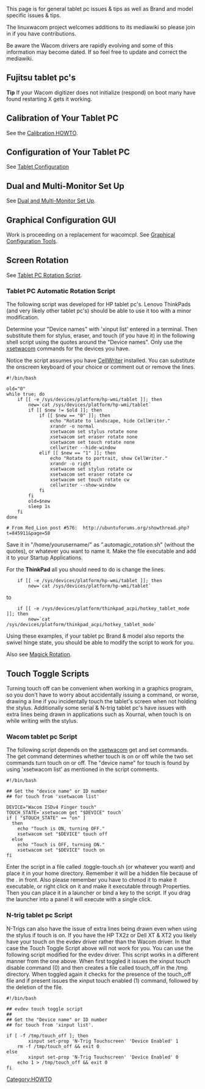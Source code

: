 This page is for general tablet pc issues & tips as well as Brand and model specific issues & tips.

The linuxwacom project welcomes additions to its mediawiki so please join in if you have contributions.

Be aware the Wacom drivers are rapidly evolving and some of this information may become dated.  If so feel free to update and correct the mediawiki.

== Fujitsu tablet pc's ==
'''Tip''' If your Wacom digitizer does not initialize (respond) on boot many have found restarting X gets it working.

== Calibration of Your Tablet PC ==

See the [[Calibration|Calibration HOWTO]].

== Configuration of Your Tablet PC ==
See [[Tablet Configuration]]

== Dual and Multi-Monitor Set Up ==
See [[Dual and Multi-Monitor Set Up]].

== Graphical Configuration GUI ==
Work is proceeding on a replacement for wacomcpl.  See [[External applications#Graphical Configuration Tools|Graphical Configuration Tools]].

== Screen Rotation ==
See [[Rotation#Tablet PC Rotation Script|Tablet PC Rotation Script]].

=== Tablet PC Automatic Rotation Script ===

The following script was developed for HP tablet pc's.  Lenovo ThinkPads (and very likely other tablet pc's) should be able to use it too with a minor modification.

Determine your "Device names" with 'xinput list' entered in a terminal. Then substitute them for stylus, eraser, and touch (if you have it) in the following shell script using the quotes around the "Device names". Only use the [[xsetwacom]] commands for the devices you have.

Notice the script assumes you have [[External applications#CellWriter|CellWriter]] installed.  You can substitute the onscreen keyboard of your choice or comment out or remove the lines.
<pre>
#!/bin/bash

old="0"
while true; do
	if [[ -e /sys/devices/platform/hp-wmi/tablet ]]; then
		new=`cat /sys/devices/platform/hp-wmi/tablet`
		if [[ $new != $old ]]; then
			if [[ $new == "0" ]]; then
				echo "Rotate to landscape, hide CellWriter."
				xrandr -o normal
				xsetwacom set stylus rotate none
				xsetwacom set eraser rotate none
				xsetwacom set touch rotate none
				cellwriter --hide-window
			elif [[ $new == "1" ]]; then
				echo "Rotate to portrait, show CellWriter."
				xrandr -o right
				xsetwacom set stylus rotate cw
				xsetwacom set eraser rotate cw
				xsetwacom set touch rotate cw
				cellwriter --show-window
			fi
		fi
		old=$new
		sleep 1s
	fi
done

# From Red_Lion post #576:  http://ubuntuforums.org/showthread.php?t=845911&page=58
</pre>
Save it in "/home/yourusername/" as ".automagic_rotation.sh" (without the quotes), or whatever you want to name it.  Make the file executable and add it to your Startup Applications.

For the '''ThinkPad''' all you should need to do is change the lines.
<pre>
	if [[ -e /sys/devices/platform/hp-wmi/tablet ]]; then
		new=`cat /sys/devices/platform/hp-wmi/tablet`
</pre>
to
<pre>
	if [[ -e /sys/devices/platform/thinkpad_acpi/hotkey_tablet_mode ]]; then
		new=`cat /sys/devices/platform/thinkpad_acpi/hotkey_tablet_mode`
</pre>
Using these examples, if your tablet pc Brand & model also reports the swivel hinge state, you should be able to modify the script to work for you.

Also see [[External applications#Magick Rotation|Magick Rotation]].

== Touch Toggle Scripts ==
Turning touch off can be convenient when working in a graphics program, so you don't have to worry about accidentally issuing a command, or worse, drawing a line if you incidentally touch the tablet's screen when not holding the stylus.  Additionally some serial & N-trig tablet pc's  have issues with extra lines being drawn in applications such as Xournal, when touch is on while writing with the stylus.

=== Wacom tablet pc Script ===
The following script depends on the [[xsetwacom]] get and set commands.  The get command determines whether touch is on or off while the two set commands turn touch on or off.   The "device name" for touch is found by using 'xsetwacom list' as mentioned in the script comments.
<pre>
#!/bin/bash

## Get the "device name" or ID number
## for touch from 'xsetwacom list'

DEVICE="Wacom ISDv4 Finger touch"
TOUCH_STATE=`xsetwacom get "$DEVICE" touch`
if [ "$TOUCH_STATE" == "on" ]
  then
    echo "Touch is ON, turning OFF."
    xsetwacom set "$DEVICE" touch off
  else
    echo "Touch is OFF, turning ON."
    xsetwacom set "$DEVICE" touch on
fi
</pre>
Enter the script in a file called .toggle-touch.sh (or whatever you want) and place it in your home directory. Remember it will be a hidden file because of the . in front. Also please remember you have to chmod it to make it executable, or right click on it and make it executable through Properties. Then you can place it in a launcher or  bind a key to the script.  If you drag the launcher into a panel it will execute with a single click.

=== N-trig tablet pc Script ===
N-Trigs can also have the issue of extra lines being drawn even when using the stylus if touch is on.  If you have the HP TX2z or Dell XT & XT2 you likely have your touch on the evdev driver rather than the Wacom driver.  In that case the Touch Toggle Script above will not work for you. You can use the following script  modified for the evdev driver.  This script works in a different manner from the one above.  When first toggled it issues the xinput touch disable command (0) and then creates a file called touch_off in the /tmp directory.  When toggled again it checks for the presence of the touch_off file and if present issues the xinput touch enabled (1) command, followed by the deletion of the file.

<pre>
#!/bin/bash

## evdev touch toggle script
##
## Get the "Device name" or ID number
## for touch from 'xinput list'.

if [ -f /tmp/touch_off ]; then
        xinput set-prop 'N-Trig Touchscreen' 'Device Enabled' 1
	rm -f /tmp/touch_off && exit 0
else
        xinput set-prop 'N-Trig Touchscreen' 'Device Enabled' 0
	echo 1 > /tmp/touch_off && exit 0
fi
</pre>


[[Category:HOWTO]]